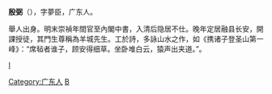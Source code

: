 {{Unreferenced|time=2012-05-26T13:22:48+00:00 }}
'''殷弼'''（{{bd|?||?|}}），字夢臣，广东人。

舉人出身。明末崇禎年間官至內閣中書，入清后隐居不仕。晚年定居融县长安，開課授徒，其門生尊稱為羊城先生。工於詩，多詠山水之作，如《携诸子登圣山第一峰》：“席毡者谁子，顾安得细草。坐卧堆白云，猿声出夹道。”。

{{明朝人物小作品}}
[[category:明朝內閣中書|I]]
[[Category:广东人|Category:广东人]]
[[Category:殷姓|B]]